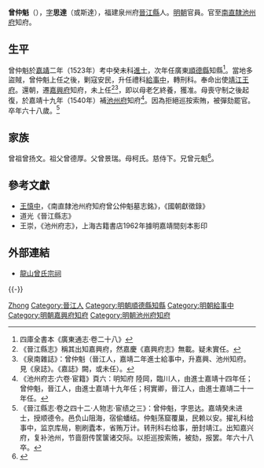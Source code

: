 {{明清人物信息框
| 姓名 = 曾仲魁
| 原名 =
| 圖片名稱= 曾仲魁.jpg
| 圖片大小 = 200px
| 圖片說明 = 《龍山曾氏大宗祠》保存之《仲魁公像》
| 最高職務 = 
| 屆數 = 
| 國家 = 大明池州府知府
| 前任 = 
| 繼任 = 
| 爵位 =
| 籍貫 = [[福建承宣佈政使司|福建承宣佈政使司]][[晉江縣|晉江縣]]
| 族裔 = 漢族
| 旗籍 = 
| 字號 = 字思達
| 諡號 = 
| 出生日期 = 成化十七年（1481年）十二月二十七日
| 出生地點 = [[福建承宣佈政使司|福建]][[晉江縣|晉江縣]]
| 逝世日期 = 嘉靖二十七年（1548年）
| 逝世地點 = [[福建承宣佈政使司|福建]][[晉江縣|晉江縣]]
| 墓葬 =
| 配偶 =娶蔡氏
| 親屬 =
| 出身 = 
*正德二年丁卯科舉人
*嘉靖二年癸未科同進士出身
| 經歷 = 
*廣東順德縣知縣
*禮科給事中
*刑科給事中
*南直隸嘉興府知府（未到任）
*南直隸池州府知府
| 著作 =
}}
'''曾仲魁'''（{{bd|1481年||1548年|catIdx=Zeng曾}}），[[表字|字]]'''思達'''（或斯達），福建泉州府[[晉江縣|晉江縣]]人。[[明朝|明朝]]官員。官至[[南直隸|南直隸]][[池州府|池州府]]知府。

==生平==
曾仲魁於[[嘉靖|嘉靖]]二年（1523年）考中癸未科[[進士|進士]]，次年任廣東[[順德縣|順德縣]]知縣<ref>四庫全書本《廣東通志·卷二十八》</ref>。當地多盜賊，曾仲魁上任之後，剿寇安民，升任禮科[[給事中|給事中]]，轉刑科。奉命出使[[靖江王府|靖江王府]]。還朝，遷[[嘉興府|嘉興府]]知府，未上任<ref>《晉江縣志》稱其出知嘉興府，然嘉慶《嘉興府志》無載。疑未實任。</ref><ref>《泉南雜誌》：曾仲魁（晉江人，嘉靖二年進士給事中，升嘉興、池州知府。見《泉誌》。《嘉誌》闕，或未任）。</ref>，即以母老乞終養，獲准。母喪守制之後起復，於嘉靖十九年（1540年）補[[池州府|池州府]]知府<ref>《池州府志·六卷·宦籍》頁六：明知府 陸岡，臨川人，由進士嘉靖十四年任；曾仲魁，晉江人，由進士嘉靖十九年任；柯實卿，晉江人，由進士嘉靖二十一年任。</ref>。因為拒絕巡按索賄，被彈劾罷官。卒年六十八歲。<ref>《晉江縣志·卷之四十二·人物志·宦绩之三》：曾仲魁，字思达。嘉靖癸未进士，授顺德令。邑负山阻海，宿偷蟠结。仲魁荡窟覆巢，民赖以安。擢礼科给事中，监京库局，剔刷蠹本，省贿万计。转刑科右给事，册封靖江。出知嘉兴府，复补池州，节啬厨传筐箧诸交际。以拒巡按索贿，被劾，报罢。年六十八卒。</ref>

==家族== 
曾祖曾扬文。祖父曾德厚。父曾景瑞。母柯氏。慈侍下。兄曾元魁<ref>{{Cite book|title=天一阁藏明代科举录选刊 登科录 点校本|last=龚延明主编|first=|publisher=宁波出版社|year=2016|isbn=978-7-5526-2320-8|location=宁波|pages=|quote=《天一閣藏明代科舉錄選刊.登科錄》之《嘉靖二年癸未科進士登科録》}}</ref>。

==參考文獻==
{{reflist}}
*[[王慎中|王慎中]]，《南直隸池州府知府曾公仲魁墓志銘》，《國朝獻徵錄》
*道光《晉江縣志》
*王崇，《池州府志》，上海古籍書店1962年據明嘉靖間刻本影印

==外部連結==
*[http://www.zongci.com.cn/net/main/index.aspx?Menu=0&userid=65 龍山曾氏宗祠]{{dead link|date=2018年3月 |bot=InternetArchiveBot |fix-attempted=yes }}

{{-}}
{{start box}}
{{s-off}}
{{succession box|[[陸岡|陸岡]]|[[柯實卿|柯實卿]]|[[南直隸|南直隸]][[池州府|池州府]]知府|<small>嘉靖十九年（1540年）上任</small>}}
{{end box}}

{{嘉靖二年癸未科殿試金榜}}

{{Authority control}}

{{DEFAULTSORT:Zeng曾}}
[[Category:曾姓|Zhong]]
[[Category:晉江人|Category:晉江人]]
[[Category:明朝順德縣知縣|Category:明朝順德縣知縣]]
[[Category:明朝給事中|Category:明朝給事中]]
[[Category:明朝嘉興府知府|Category:明朝嘉興府知府]]
[[Category:明朝池州府知府|Category:明朝池州府知府]]